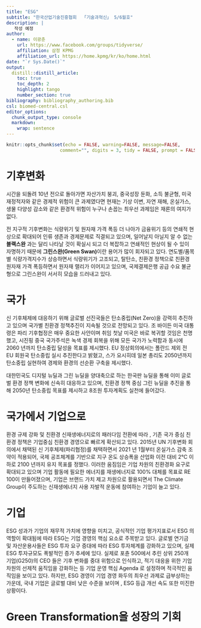 ```yaml
---
title: "ESG"
subtitle: "한국산업기술진흥협회  「기술과혁신」 5/6월호"
description: | 
   작성 예정
author:
  - name: 이광춘
    url: https://www.facebook.com/groups/tidyverse/
    affiliation: 삼정 KPMG
    affiliation_url: https://home.kpmg/kr/ko/home.html
date: "`r Sys.Date()`"
output: 
  distill::distill_article:
    toc: true
    toc_depth: 2
    highlight: tango
    number_section: true
bibliography: bibliography_authoring.bib
csl: biomed-central.csl
editor_options: 
  chunk_output_type: console
  markdown: 
    wrap: sentence
---
```


```r
knitr::opts_chunk$set(echo = FALSE, warning=FALSE, message=FALSE,
                    comment="", digits = 3, tidy = FALSE, prompt = FALSE, fig.align = 'center')
```

# 기후변화

시간을 되돌려 10년 전으로 돌아가면 자산가치 붕괴, 중국성장 둔화, 소득 불균형, 미국 재정적자와 같은 경제적 위험이 큰 과제였다면 현재는 기상 이변, 자연 재해, 온실가스, 생물 다양성 감소와 같은 환경적 위험이 누구나 손꼽는 최우선 과제임은 재론의 여지가 없다.


전 지구적 기후변화는 식량위기 및 원자재 가격 폭등 더 나아가 금융위기 등의 연쇄적 현상으로 확대되어 인류 생존과 경제문제로 직결되고 있으며, 일어날지 아닐지 알 수 없는 **블랙스완** 과는 달리 나타날 것이 확실시 되고 더 복잡하고 연쇄적인 현상이 될 수 있이 자명하기 때문에 **그린스완(Green Swan)**이란 용어가 많이 회자되고 있다. 연도별/품목별 식량가격지수가 상승하면서 식량위기가 고조되고, 탈탄소, 친환경 정책으로 친환경 원자재 가격 폭등하면서 원자재 랠리가 이어지고 있으며, 국제결제은행 공급 수요 불균형으로 그린스완이 서서히 모습을 드러내고 있다.

# 국가

신 기후체제에 대응하기 위해 글로벌 선진국들은 탄소중립(Net Zero)을 강력히 추진하고 있으며 국가별 친환경 정책추진이 지속될 것으로 전망되고 있다. 조 바이든 미국 대통령은 파리 기후협정은 매우 중요한 사안이며 취임 첫날 미국은 바로
복귀할 것임은 천명했고, 시진핑 중국 국가주석은 녹색 경제 회복을 위해 모든 국가가 노력함과 동시에 2060 년까지 탄소중립
달성을 목표를 제시했다. EU 정상회의에서는 폴란드 제외 전 EU 회원국 탄소중립 실시 추진한다고 밝혔고, 스가 요시히데 일본 총리도 2050년까지 탄소중립 실현하여 경제와 환경의 선순환 구축을 제시했다.

대한민국도 디지털 뉴딜과 그린 뉴딜을 양대축으로 하는 한국판 뉴딜을 통해 이미 글로벌 환경 정책 변화에 신속히 대응하고 있으며, 친환경 정책 중심 그린 뉴딜을 추진을 통해 2050년 탄소중립 목표를 제시하고 8조원 투자계획도 실천에 들어갔다.

# 국가에서 기업으로

환경 규제 강화 및 친환경 신재생에너지로의 패러다임 전환에 따라 , 기존 국가 중심 친환경 정책은 기업중심 친환경 경영으로 빠르게 확산되고 있다. 2015년 UN 기후변화 회의에서 채택된 신 기후체제(파리협정)를 채택하면서 2021 년 1월부터 온실가스 감축 조약이 적용되어, 국제 공조체계를 기반으로 지구 온도 상승폭을 산업화 이전 대비 2℃ 이하로 2100 년까지 유지 목표를 정했다.
이러한 움짐임은 기업 차원의 친환경화 요구로 확대되고 있으며 기업 활동에 필요한 에너지를 재생에너지로 100% 대체를
목표로 RE 100이 만들어졌으며, 기업은 브랜드 가치 제고 차원으로 활용되면서 The Climate Group이 주도하는 신재생에너지 사용 자발적 운동에 참여하는 기업이 늘고 있다.

# 기업 

ESG 성과가 기업의 재무적 가치에 영향을 미치고, 공식적인 기업 평가지표로서 ESG 의 역할이 확대됨에 따라 ESG는 기업 경영의 핵심 요소로 주목받고 있다. 글로벌 연기금 및 자산운용사들은 ESG 투자 요구 증대에 따라 ESG 투자체계를 강화하고 있으며, 실제 ESG 투자규모도 폭발적인 증가 추세에 있다. 실제로 포츈 500에서 추린 상위 250개 기업(G250)의 CEO 들은 기후 변화를 중대 위험으로 인식하고, 적기 대응을 위한 기업 차원의 선제적 움직임을 강화하는 등 기업 운영 핵심 Agenda 로 설정하며 적극적인 움직임을 보이고 있다. 하지만, ESG 경영이 기업 경영 화두의 최우선 과제로 급부상하는 가운데, 국내 기업은 글로벌 대비 낮은 수준을 보이며 , ESG 등급 개선 속도 또한 미진한 상황이다.

# Green Transformation을 성장의 기회

